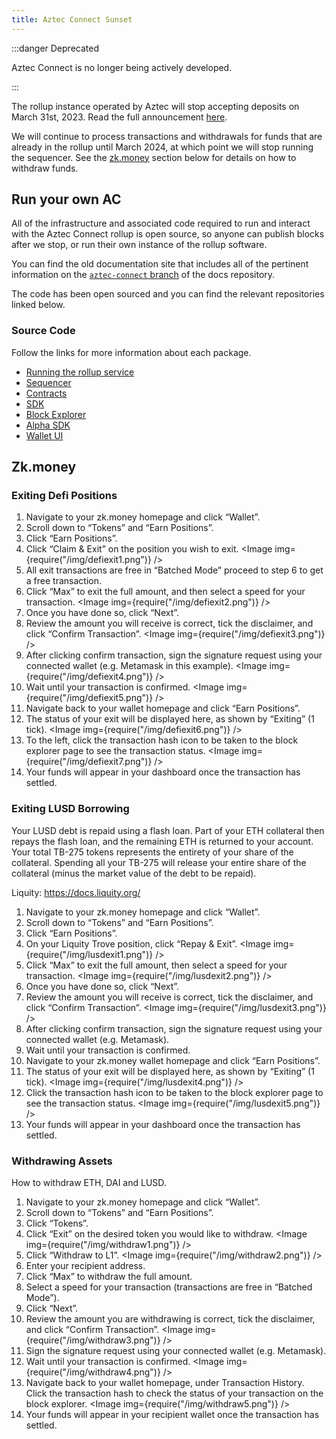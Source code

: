 ```yaml
---
title: Aztec Connect Sunset
---
```



:::danger Deprecated

Aztec Connect is no longer being actively developed.

:::

The rollup instance operated by Aztec will stop accepting deposits on March 31st, 2023. Read the full announcement [here](https://medium.com/aztec-protocol/sunsetting-aztec-connect-a786edce5cae).

We will continue to process transactions and withdrawals for funds that are already in the rollup until March 2024, at which point we will stop running the sequencer. See the [zk.money](#zkmoney) section below for details on how to withdraw funds.

## Run your own AC

All of the infrastructure and associated code required to run and interact with the Aztec Connect rollup is open source, so anyone can publish blocks after we stop, or run their own instance of the rollup software.

You can find the old documentation site that includes all of the pertinent information on the [`aztec-connect` branch](https://github.com/AztecProtocol/docs/tree/aztec-connect) of the docs repository.

The code has been open sourced and you can find the relevant repositories linked below.

### Source Code

Follow the links for more information about each package.

- [Running the rollup service](https://github.com/AztecProtocol/aztec-connect/blob/master/yarn-project/README.md)
- [Sequencer](https://github.com/AztecProtocol/aztec-connect/tree/master/yarn-project/falafel)
- [Contracts](https://github.com/AztecProtocol/aztec-connect/tree/master/contracts)
- [SDK](https://github.com/AztecProtocol/aztec-connect/tree/master/yarn-project/sdk)
- [Block Explorer](https://github.com/AztecProtocol/aztec-connect-explorer)
- [Alpha SDK](https://github.com/AztecProtocol/aztec-connect/tree/master/yarn-project/alpha-sdk)
- [Wallet UI](https://github.com/AztecProtocol/wallet-ui)

## Zk.money

### Exiting Defi Positions

1. Navigate to your zk.money homepage and click “Wallet”.
2. Scroll down to “Tokens” and “Earn Positions”.
3. Click “Earn Positions”.
4. Click “Claim & Exit” on the position you wish to exit. <Image img={require("/img/defiexit1.png")} />
5. All exit transactions are free in “Batched Mode” proceed to step 6 to get a free transaction.
6. Click “Max” to exit the full amount, and then select a speed for your transaction. <Image img={require("/img/defiexit2.png")} />
7. Once you have done so, click “Next”.
8. Review the amount you will receive is correct, tick the disclaimer, and click “Confirm Transaction”. <Image img={require("/img/defiexit3.png")} />
9. After clicking confirm transaction, sign the signature request using your connected wallet (e.g. Metamask in this example). <Image img={require("/img/defiexit4.png")} />
10. Wait until your transaction is confirmed. <Image img={require("/img/defiexit5.png")} />
11. Navigate back to your wallet homepage and click “Earn Positions”.
12. The status of your exit will be displayed here, as shown by “Exiting” (1 tick). <Image img={require("/img/defiexit6.png")} />
13. To the left, click the transaction hash icon to be taken to the block explorer page to see the transaction status. <Image img={require("/img/defiexit7.png")} />
14. Your funds will appear in your dashboard once the transaction has settled.

### Exiting LUSD Borrowing

Your LUSD debt is repaid using a flash loan. Part of your ETH collateral then repays the flash loan, and the remaining ETH is returned to your account. Your total TB-275 tokens represents the entirety of your share of the collateral. Spending all your TB-275 will release your entire share of the collateral (minus the market value of the debt to be repaid).

Liquity: https://docs.liquity.org/

1. Navigate to your zk.money homepage and click “Wallet”.
2. Scroll down to “Tokens” and “Earn Positions”.
3. Click “Earn Positions”.
4. On your Liquity Trove position, click “Repay & Exit”. <Image img={require("/img/lusdexit1.png")} />
5. Click “Max” to exit the full amount, then select a speed for your transaction. <Image img={require("/img/lusdexit2.png")} />
6. Once you have done so, click “Next”.
7. Review the amount you will receive is correct, tick the disclaimer, and click “Confirm Transaction”. <Image img={require("/img/lusdexit3.png")} />
8. After clicking confirm transaction, sign the signature request using your connected wallet (e.g. Metamask).
9. Wait until your transaction is confirmed.
10. Navigate to your zk.money wallet homepage and click “Earn Positions”.
11. The status of your exit will be displayed here, as shown by “Exiting” (1 tick). <Image img={require("/img/lusdexit4.png")} />
12. Click the transaction hash icon to be taken to the block explorer page to see the transaction status. <Image img={require("/img/lusdexit5.png")} />
13. Your funds will appear in your dashboard once the transaction has settled.

### Withdrawing Assets

How to withdraw ETH, DAI and LUSD.

1. Navigate to your zk.money homepage and click “Wallet”.
2. Scroll down to “Tokens” and “Earn Positions”.
3. Click “Tokens”.
4. Click “Exit” on the desired token you would like to withdraw. <Image img={require("/img/withdraw1.png")} />
5. Click “Withdraw to L1”. <Image img={require("/img/withdraw2.png")} />
6. Enter your recipient address.
7. Click “Max” to withdraw the full amount.
8. Select a speed for your transaction (transactions are free in “Batched Mode”).
9. Click “Next”.
10. Review the amount you are withdrawing is correct, tick the disclaimer, and click “Confirm Transaction”. <Image img={require("/img/withdraw3.png")} />
11. Sign the signature request using your connected wallet (e.g. Metamask).
12. Wait until your transaction is confirmed. <Image img={require("/img/withdraw4.png")} />
13. Navigate back to your wallet homepage, under Transaction History. Click the transaction hash to check the status of your transaction on the block explorer. <Image img={require("/img/withdraw5.png")} />
14. Your funds will appear in your recipient wallet once the transaction has settled.
